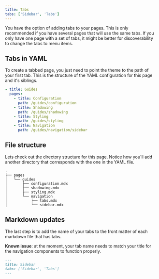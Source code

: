 ```yaml
---
title: Tabs
tabs: ['Sidebar', 'Tabs']
---
```


<PageDescription>

You have the option of adding tabs to your pages. This is only recommended if you have several pages that will use the same tabs. If you only have one page with a set of tabs, it might be better for discoverability to change the tabs to menu items.

</PageDescription>

## Tabs in YAML

To create a tabbed page, you just need to point the theme to the path of your first tab. This is the structure of the YAML configuration for this page and it's siblings.

```yaml
- title: Guides
  pages:
    - title: Configuration
      path: /guides/configuration
    - title: Shadowing
      path: /guides/shadowing
    - title: Styling
      path: /guides/styling
    - title: Navigation
      path: /guides/navigation/sidebar
```

## File structure

Lets check out the directory structure for this page. Notice how you'll add another directory that corresponds with the one in the YAML file.

    .
    ├── pages
    │   └── guides
    │       ├── configuration.mdx
    │       ├── shadowing.mdx
    │       ├── styling.mdx
    │       └── navigation
    │           ├── tabs.mdx
    │           └── sidebar.mdx

## Markdown updates

The last step is to add the name of your tabs to the front matter of each markdown file that has tabs.

**Known issue**: at the moment, your tab name needs to match your title for the navigation components to function properly.

```markdown
---
title: Sidebar
tabs: ['Sidebar', 'Tabs']
---
```
